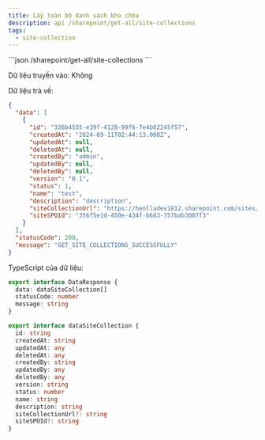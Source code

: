 ```yaml
---
title: Lấy toàn bộ danh sách kho chứa
description: api /sharepoint/get-all/site-collections
tags:
  - site-collection
---
```


<Admonition type="info" title="GET">
  ```json
  /sharepoint/get-all/site-collections
  ```
</Admonition>

Dữ liệu truyền vào: Không

Dữ liệu trả về: 

```json
{
  "data": [
    {
      "id": "336b4535-e39f-4128-99f6-7e4b02245f57",
      "createdAt": "2024-09-11T02:44:13.000Z",
      "updatedAt": null,
      "deletedAt": null,
      "createdBy": "admin",
      "updatedBy": null,
      "deletedBy": null,
      "version": "0.1",
      "status": 1,
      "name": "test",
      "description": "description",
      "siteCollectionUrl": "https://henlladev1812.sharepoint.com/sites/test",
      "siteSPOId": "356f5e1d-450e-434f-b683-757bab3007f3"
    }
  ],
  "statusCode": 200,
  "message": "GET_SITE_COLLECTIONS_SUCCESSFULLY"
}
```

TypeScript của dữ liệu: 

```typescript
export interface DataResponse {
  data: dataSiteCollection[]
  statusCode: number
  message: string
}

export interface dataSiteCollection {
  id: string
  createdAt: string
  updatedAt: any
  deletedAt: any
  createdBy: string
  updatedBy: any
  deletedBy: any
  version: string
  status: number
  name: string
  description: string
  siteCollectionUrl?: string
  siteSPOId?: string
}

```
